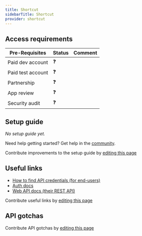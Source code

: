 ```yaml
---
title: Shortcut
sidebarTitle: Shortcut
provider: shortcut
---
```




<Overview />
<PreBuiltTooling provider={providers[pageMetadata.provider]} />
<PreBuiltUseCases />

## Access requirements
| Pre-Requisites | Status | Comment|
| - | - | - |
| Paid dev account | ❓ |  |
| Paid test account | ❓ |  |
| Partnership | ❓ | |
| App review | ❓ |  |
| Security audit | ❓ | |


## Setup guide

_No setup guide yet._

<Tip>Need help getting started? Get help in the [community](https://nango.dev/slack).</Tip>

<Note>Contribute improvements to the setup guide by [editing this page](https://github.com/nangohq/nango/tree/master/docs-v2/integrations/all/shortcut.mdx)</Note>


## Useful links

-   [How to find API credentials (for end-users)](https://app.shortcut.com/settings/account/api-tokens)
-   [Auth docs](https://developer.shortcut.com/api/rest/v3#Authentication)
-   [Web API docs (their REST API)](https://developer.shortcut.com/api/rest/v3)

<Note>Contribute useful links by [editing this page](https://github.com/nangohq/nango/tree/master/docs-v2/integrations/all/shortcut.mdx)</Note>

## API gotchas

<Note>Contribute API gotchas by [editing this page](https://github.com/nangohq/nango/tree/master/docs-v2/integrations/all/shortcut.mdx)</Note>
